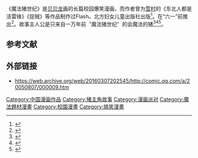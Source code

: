 {{expand|time=2015-04-24T01:31:43+00:00}}

《魔法猪世纪》是[[贝贝龙|贝贝龙]]画的长篇校园爆笑漫画，而作者曾为[[雪村|雪村]]的《东北人都是活雷锋》《捉贼》等作品制作过Flash。北方妇女儿童出版社出版<ref>{{Cite news|url=http://news.yzdsb.com.cn/system/2005/06/03/000493774.shtml|title=漫画巨作《魔法猪世纪》问世|language=zh-cn|newspaper=燕赵都市报|author=秦菁|date=2005-06-03|accessdate=2015-04-24|deadurl=yes|archiveurl=https://web.archive.org/web/20160304062040/http://news.yzdsb.com.cn/system/2005/06/03/000493774.shtml|archivedate=2016-03-04}}</ref>。在“六一”前推出<ref>{{Cite news|url=http://www.gmw.cn/content/2005-05/27/content_240637.htm|title=闪客贝贝龙新作《魔法猪世纪》将上市|language=zh-cn|publisher=光明网|author=|date=2005-05-27|accessdate=2015-04-24}}</ref>。故事主人公是只来自一万年前〝魔法猪世纪〞的会魔法的猪<ref>{{Cite news|url=http://comic.hangzhou.com.cn/20050101/ca828163.htm|title=漫画《魔法猪世纪》在京举行首发式|language=zh-cn|publisher=杭州网|author=宣晨|date=2005年8月1日|accessdate=2015-04-24}}</ref><ref>{{Cite news|url=http://www.js.xinhuanet.com/zhuanlan/2005-08/01/content_4767698.htm|title=原创漫画《魔法猪世纪》在京举行首发式|language=zh-cn|publisher=新华网|author=|date=2005-08-01|accessdate=2015-04-24|deadurl=yes|archiveurl=https://web.archive.org/web/20061104122504/http://www.js.xinhuanet.com/zhuanlan/2005-08/01/content_4767698.htm|archivedate=2006-11-04}}</ref><ref>{{Cite news|url=http://news.sina.com.cn/o/2005-07-31/00176569922s.shtml|title=原创漫画《魔法猪世纪》问世|language=zh-cn|publisher=新浪|author=|date=2005年7月31日|accessdate=2015-04-24}}</ref>。

== 参考文献 ==
{{Reflist}}

== 外部链接 ==
* https://web.archive.org/web/20160307202545/http://comic.qq.com/a/20050807/000009.htm

[[Category:中国漫画作品|Category:中国漫画作品]]
[[Category:猪主角故事|Category:猪主角故事]]
[[Category:漫画派对|Category:漫画派对]]
[[Category:魔法題材漫畫|Category:魔法題材漫畫]]
[[Category:校園漫畫|Category:校園漫畫]]
[[Category:搞笑漫畫|Category:搞笑漫畫]]